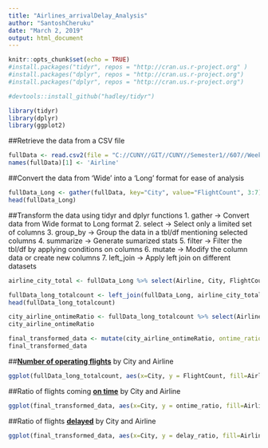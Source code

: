```yaml
---
title: "Airlines_arrivalDelay_Analysis"
author: "SantoshCheruku"
date: "March 2, 2019"
output: html_document
---
```


```r

knitr::opts_chunk$set(echo = TRUE)
#install.packages("tidyr", repos = "http://cran.us.r-project.org" )
#install.packages("dplyr", repos = "http://cran.us.r-project.org")
#install.packages("dplyr", repos = "http://cran.us.r-project.org")

#devtools::install_github("hadley/tidyr")

library(tidyr)
library(dplyr)
library(ggplot2)
```

##Retrieve the data from a CSV file
```r
fullData <- read.csv2(file = "C://CUNY//GIT//CUNY//Semester1//607//Week4//data.csv", header = T, sep = ",",  na.strings = c("","NA"), blank.lines.skip = TRUE, stringsAsFactors = F)
names(fullData)[1] <- 'Airline'
```

##Convert the data from 'Wide' into a 'Long' format for ease of analysis
```r
fullData_Long <- gather(fullData, key="City", value="FlightCount", 3:7)
head(fullData_Long)

```

##Transform the data using tidyr and dplyr functions
    1. gather -> Convert data from Wide format to Long format 
    2. select -> Select only a limited set of columns
    3. group_by -> Group the data in a tbl/df mentioning selected columns
    4. summarize -> Generate sumarized stats
    5. filter -> Filter the tbl/df by applying conditions on columns
    6. mutate -> Modify the column data or create new columns
    7. left_join  -> Apply left join on different datasets
    
    
```r
airline_city_total <- fullData_Long %>% select(Airline, City, FlightCount) %>% group_by(Airline, City) %>% summarize(totalcount=sum(FlightCount))

fullData_long_totalcount <- left_join(fullData_Long, airline_city_total, by=c("Airline","City"))
head(fullData_long_totalcount)

city_airline_ontimeRatio <- fullData_long_totalcount %>% select(Airline, Status, City, FlightCount, totalcount) %>% mutate(ratio=FlightCount/totalcount) %>% filter(Status=='on time') %>% group_by(City, Airline) %>% select(City, Airline, ratio)
city_airline_ontimeRatio

final_transformed_data <- mutate(city_airline_ontimeRatio, ontime_ratio=ratio, delay_ratio=1-ratio) %>% select(City, Airline, ontime_ratio, delay_ratio)
final_transformed_data

```

##<u>**Number of operating flights**</u> by City and Airline
```r
ggplot(fullData_long_totalcount, aes(x=City, y = FlightCount, fill=Airline)) + geom_bar(stat="identity", position = position_dodge())

```

##Ratio of flights coming <u>**on time**</u> by City and Airline
```r

ggplot(final_transformed_data, aes(x=City, y = ontime_ratio, fill=Airline)) + geom_bar(stat="identity", position = position_dodge())
```

##Ratio of flights <u>**delayed**</u> by City and Airline
```r

ggplot(final_transformed_data, aes(x=City, y = delay_ratio, fill=Airline)) + geom_bar(stat="identity", position = position_dodge())


```

